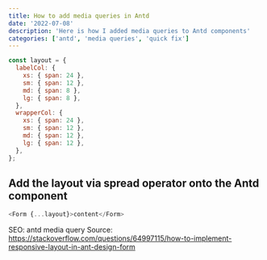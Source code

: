 ```yaml
---
title: How to add media queries in Antd
date: '2022-07-08'
description: 'Here is how I added media queries to Antd components'
categories: ['antd', 'media queries', 'quick fix']
---
```


```js
const layout = {
  labelCol: {
    xs: { span: 24 },
    sm: { span: 12 },
    md: { span: 8 },
    lg: { span: 8 },
  },
  wrapperCol: {
    xs: { span: 24 },
    sm: { span: 12 },
    md: { span: 12 },
    lg: { span: 12 },
  },
};
```

## Add the layout via spread operator onto the Antd component

```js
<Form {...layout}>content</Form>
```

SEO: antd media query
Source: https://stackoverflow.com/questions/64997115/how-to-implement-responsive-layout-in-ant-design-form
